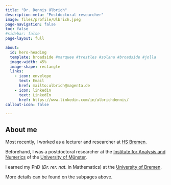```yaml
---
title: "Dr. Dennis Ulbrich"
description-meta: "Postdoctoral researcher"
image: files/profile/Ulbrich.jpeg
page-navigation: false
toc: false  
#sidebar: false
page-layout: full

about:
  id: hero-heading
  template: broadside #marquee #trestles #solana #broadside #jolla    
  image-width: 45%
  image-shape: rectangle
  links:
    - icon: envelope
      text: Email
      href: mailto:ulbrich@magenta.de
    - icon: linkedin
      text: LinkedIn
      href: https://www.linkedin.com/in/ulbrichdennis/
callout-icon: false

---
```


:::{#hero-heading}

## About me

Most recently, I worked as a lecturer and researcher at [HS Bremen](https://www.hs-bremen.de/en/).

Beforehand, I was a postdoctoral researcher at the [Institute for Analysis and Numerics](https://www.uni-muenster.de/AMM/en/institute.shtml) of the [University of Münster](https://www.uni-muenster.de/en/).

I earned my PhD (*Dr. rer. nat.* in Mathematics) at the [University of Bremen](https://www.uni-bremen.de/en/).

More details can be found on the subpages above.

:::



